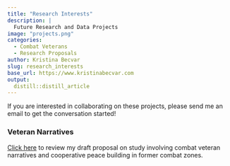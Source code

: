 ```yaml
---
title: "Research Interests"
description: |
  Future Research and Data Projects 
image: "projects.png"
categories:
  - Combat Veterans
  - Research Proposals
author: Kristina Becvar
slug: research_interests
base_url: https://www.kristinabecvar.com
output:
  distill::distill_article
---
```



If you are interested in collaborating on these projects, please send me an email to get the conversation started!

### Veteran Narratives

[Click here](data/pdfs/Veteran Narratives Research Proposal.pdf){target="_blank"} to review my draft proposal on study involving combat veteran narratives and cooperative peace building in former combat zones.




